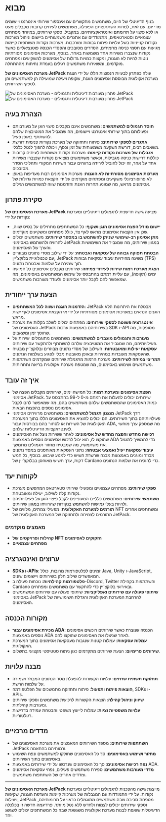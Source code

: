 
# מבוא

בנוף הדיגיטלי של היום, משתמשים מתקשרים עם אינספור שירותי אינטרנט ויישומים מדי יום. עם זאת, למרות השתתפותם הפעילה, משתמשים לעיתים קרובות מקבלים מעט או ללא פיצוי על תרומתם ואינטראקציותיהם. במקביל, ספקי שירותים, במיוחד מפתחים עצמאיים וסטארטאפים, מתמודדים עם אתגרים משמעותיים ביישום וניהול מערכות נקודות קנייניות בשל עלויות פיתוח גבוהות ומורכבות. מערכות נקודות משותפות קיימות מגיעות עם חסמי כניסה מחמירים, הסדרים מסובכים והפסדי הכנסה פוטנציאליים כאשר נקודות שנצברו משירות אחד משמשות באחר. בנוסף, מערכות אסימונים מסורתיות נוטות להיות לא הוגנות, ומקצות כמויות גדולות של אסימונים למשקיעים ומפתחים מוקדמים, ומשאירות משתמשים רגילים בעמדת נחיתות מההתחלה.

**מערכת האסימונים של JetPack** עולה כפתרון לבעיות הנפוצות הללו על ידי הצגת מערכת אקולוגית מבוססת אסימונים הוגנת, שקופה ויעילה שמועילה הן למשתמשים והן לספקי השירותים.

<Image src="/images/en/intro.svg" alt="פתרון מעורבות דיגיטלית ותגמולים - מערכת האסימונים של JetPack" width={700} height={534} className="dark:hidden"/>
<Image src="/images/en/intro-dark.svg" alt="פתרון מעורבות דיגיטלית ותגמולים - מערכת האסימונים של JetPack" width={700} height={534} className="hidden dark:block"/>

## הצהרת בעיה

- **חוסר תגמולים למשתמשים**: משתמשים אינם מקבלים פיצוי הוגן על מעורבותם ופעילותם בתוך שירותי אינטרנט ויישומים, מה שמגביל את המוטיבציה שלהם להשתתף באופן פעיל.
- **אתגרים לספקי שירותים**: פיתוח ותחזוקה של מערכת נקודות פנימית דורשת משאבים רבים, דורשת השקעה משמעותית של זמן וכסף, ויכולה להפוך לנטל כלכלי.
- **מגבלות של מערכות נקודות קיימות**: מערכות נקודות משותפות לעיתים קרובות כוללות דרישות כניסה מגבילות, וכאשר משתמשים מוציאים נקודות שנצברו משירות אחד על אחר, זה יכול להוביל לירידה ברווחים עבור השירות המקורי ותהליכי הסדר מסובכים.
- **מערכות אסימונים מסורתיות לא הוגנות**: מערכות אסימונים רבות מעדיפות באופן לא פרופורציונלי משקיעים ומפתחים מוקדמים על ידי הקצאת כמויות גדולות של אסימונים מראש, מה שמונע תחרות הוגנת והזדמנות שווה למשתמשים רגילים.

## סקירת פתרון

**מערכת האסימונים של JetPack** מציעה גישה חדשנית לתגמולים דיגיטליים ומערכות נקודות על ידי:

- **יישום מודל הפצת אסימונים הוגן ושקוף**: כל המשתתפים מתחילים על בסיס שווה, שכן אין הקצאת אסימונים מראש לאף צד, כולל מפתחים ומשקיעים מוקדמים.
- **מתן אסימון רב-שימושי שניתן להשתמש בו במספר שירותים**: משתמשים יכולים להרוויח ולהשתמש באסימוני JetPack במגוון שירותים, מה שמגביר את השימושיות והערך של האסימונים.
- **הבטחת תפוקה גבוהה של עסקאות ואבטחה**: על ידי שילוב מסדי נתונים מבוזרים עם טכנולוגיית בלוקצ'יין, JetPack משיגה מהירויות עיבוד עסקאות גבוהות (TPS) תוך שמירה על שלמות ואבטחת נתונים.
- **הצגת מערכת רמות שירות לעידוד צמיחה**: שירותים מקבלים אסימונים כל חמישה ימים (תקופה), עם עליית רמתם בהתבסס על שימוש המשתמשים באסימונים, מה שמאפשר להם לקבל יותר אסימונים ולעודד מעורבות משתמשים.

## הצעת ערך ייחודית

- **הזדמנות הוגנת ושווה לכל המשתתפים**: JetPack מבטלת את היתרונות הלא הוגנים הנראים במערכות אסימונים מסורתיות על ידי אי הקצאת אסימונים לאף ישות מראש.
- **אינטגרציה פשוטה לספקי שירותים**: מפתחים יכולים לשלב בקלות את מערכת האסימונים של JetPack בשירותיהם באמצעות ערכות SDK ו-API מסופקות, מה שחוסך זמן ומשאבים.
- **מעורבות ותגמולים מוגברים למשתמשים**: משתמשים מתוגמלים ישירות על פעילויותיהם, מה שמגביר את המוטיבציה שלהם להשתתף ולהתקשר עם שירותים.
- **עסקאות יעילות ומאובטחות**: השילוב של מסדי נתונים מבוזרים ובלוקצ'יין מבטיח שהעסקאות מעובדות במהירות ובאופן מאובטח מבלי לפגוע בשלמות הנתונים.
- **תמריצי צמיחה לשירותים**: מערכת הרמות מתגמלת שירותים שמקדמים השתתפות משתמשים ושימוש באסימונים, מה שמטפח מערכת אקולוגית בריאה ותחרותית.

## איך זה עובד

- **הפצת אסימונים ומערכת רמות**: כל חמישה ימים, שירותים מקבלים הפצה של אסימוני JetPack. שירותים יכולים להעלות את רמתם מ-0 ל-99 בהתבסס על כמות האסימונים שהמשתמשים שלהם משתמשים בהם, מה שמאפשר להם לקבל אסימונים נוספים בהפצות הבאות.
- **מנגנון תגמול למשתמשים**: משתמשים מרוויחים אסימוני JetPack דרך פעילויותיהם בתוך השירותים. הם יכולים להוציא את האסימונים הללו בתוך המערכת האקולוגית של השירות או לסחור בהם בבורסות עבור ADA, מה שמספק ערך מוחשי לאינטראקציות הדיגיטליות שלהם.
- **רכישה מחדש והפצה מחדש של אסימונים**: לאחר ששירות ניצל את האסימונים שהוקצו לו, הוא יכול לרכוש אסימונים נוספים באמצעות ADA כדי להמשיך לתגמל את משתמשיו, מה שמבטיח מחזור תגמולים מתמשך.
- **עיבוד עסקאות יעיל ואמצעי אבטחה**: נתוני העסקאות מאוחסנים במסד נתונים מבוזר ומוגנים באמצעות מבנה שרשרת חשיש כדי למנוע שיבוש. בנוסף, כל חמש דקות, ערך חשיש מאוחסן בבלוקצ'יין של Cardano כדי להוכיח את שלמות הנתונים.

## לקוחות יעד

- **ספקי שירותים**: מפתחים עצמאיים ומפעילי שירותי סטארטאפ המחפשים מערכת נקודות קלה לשילוב, יעילה ומאובטחת.
- **משתמשי שירותים**: משתמשים כלליים המעוניינים לקבל פיצוי הוגן על פעילויותיהם ולהיות בעלי גמישות להשתמש בנקודות שהרוויחו במגוון שירותים.
- **תורמים למערכת האקולוגית**: מפעילי צמתים, מלווים של NFT ומשתתפים אחרים התורמים לצמיחה ולתחזוקה של המערכת האקולוגית של JetPack.

### מאמצים מוקדמים

- **קהילות ופרויקטים של NFT הזקוקים לאסימונים**
- **מפתחים עצמאיים**

## ערוצים ואינטגרציה

- **SDKs ו-APIs**: זמינים לפלטפורמות מרובות, כולל Java, Unity ו-JavaScript, המאפשרים שילוב חלק בשירותים ויישומים שונים.
- **פלטפורמות קהילתיות**: נוכחות פעילה ב-Discord, Twitter והשתתפות בקהילת Cardano ובאירועי בלוקצ'יין כדי להתקשר עם משתמשים ומפתחים.
- **שיתופי פעולה עם שירותים ואפליקציות**: שיתופי פעולה עם שירותים המשתמשים באסימוני JetPack להרחבת המערכת האקולוגית והגדלת השימושיות של האסימונים.

## מקורות הכנסה

- **מכירת אסימונים עבור ADA**: הכנסה שנוצרת כאשר שירותים רוכשים אסימונים נוספים באמצעות ADA לאחר שניצלו את האסימונים שהוקצו להם.
- **עמלות עסקאות**: עמלות קטנות שנגבות מעסקאות אסימונים בתוך המערכת האקולוגית.
- **שירותים פרימיום**: הצעת שירותים מתקדמים כגון ניתוח סטטיסטי מקצועי בתשלום.

## מבנה עלויות

- **תחזוקת תשתית שרתים**: עלויות הקשורות להפעלת מסד הנתונים המבוזר ושמירה על שלמות הרשת.
- **הוצאות פיתוח ותפעול**: פיתוח ותחזוקה מתמשכים של הפלטפורמה, SDKs ו-APIs.
- **שיווק וניהול קהילה**: הוצאות הקשורות לרכישת משתמשים וספקי שירותים ומעורבות קהילתית.
- **עלויות משפטיות וציות**: עמלות לייעוץ משפטי והבטחת עמידה בדרישות רגולטוריות.

## מדדים מרכזיים

- **השתתפות שירותים**: מספר השירותים המאמצים את מערכת האסימונים של JetPack ורמותיהם בהתאמה.
- **מחזור ושימוש באסימונים**: סך כל האסימונים שחולקו למשתמשים ונפח השימוש באסימונים בתוך השירותים.
- **נפח רכישת אסימונים**: סך כל האסימונים שנרכשו על ידי שירותים באמצעות ADA.
- **מדדי מעורבות משתמשים**: ספירת משתמשים פעילים, נפחי עסקאות אסימונים ומדדים אחרים של השתתפות משתמשים.

---

**מערכת האסימונים של JetPack** מייצגת גישה מהפכנית לתגמולים דיגיטליים ומערכות נקודות. על ידי התמודדות עם המגבלות של מערכות קיימות והעדפת הוגנות, שקיפות ויעילות, JetPack מטפחת סביבה שבה משתמשים מתוגמלים כראוי על תרומותיהם, וספקי שירותים יכולים לצמוח ולחדש ללא נטל מיותר. פרדיגמה חדשה זו בכלכלה הדיגיטלית שואפת לבנות מערכת אקולוגית משגשגת שבה כל המשתתפים יכולים לשגשג יחד.
